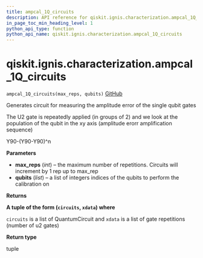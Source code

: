 ```yaml
---
title: ampcal_1Q_circuits
description: API reference for qiskit.ignis.characterization.ampcal_1Q_circuits
in_page_toc_min_heading_level: 1
python_api_type: function
python_api_name: qiskit.ignis.characterization.ampcal_1Q_circuits
---
```


# qiskit.ignis.characterization.ampcal\_1Q\_circuits

<span id="qiskit.ignis.characterization.ampcal_1Q_circuits" />

`ampcal_1Q_circuits(max_reps, qubits)` [GitHub](https://github.com/qiskit-community/qiskit-ignis/tree/stable/0.6/qiskit/ignis/characterization/gates/circuits.py "view source code")

Generates circuit for measuring the amplitude error of the single qubit gates

The U2 gate is repeatedly applied (in groups of 2) and we look at the population of the qubit in the xy axis (amplitude erorr amplification sequence)

Y90-(Y90-Y90)^n

**Parameters**

*   **max\_reps** (*int*) – the maximum number of repetitions. Circuits will increment by 1 rep up to max\_rep
*   **qubits** (*list*) – a list of integers indices of the qubits to perform the calibration on

**Returns**

**A tuple of the form (`circuits`, `xdata`) where**

`circuits` is a list of QuantumCircuit and `xdata` is a list of gate repetitions (number of u2 gates)

**Return type**

tuple

